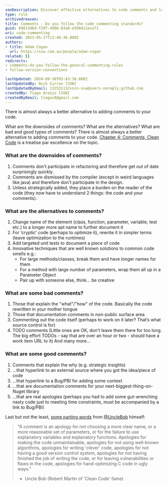 ```yaml
---
seoDescription: Discover effective alternatives to code comments and learn how to write cleaner, maintainable code with insights from Clean Code and Robert Martin (Uncle Bob).
type: rule
archivedreason:
title: Comments - Do you follow the code commenting standards?
guid: 84813d6d-f297-4d0b-83a8-e598411ece71
uri: code-commenting
created: 2023-05-17T12:48:36.000Z
authors:
- title: Adam Cogan
  url: https://ssw.com.au/people/adam-cogan
related: []
redirects:
- comments-do-you-follow-the-general-commenting-rules
- follow-version-conventions

lastUpdated: 2024-09-30T05:43:38.000Z
lastUpdatedBy: Nick Curran [SSW]
lastUpdatedByEmail: 132531112+ncn-ssw@users.noreply.github.com
createdBy: Tiago Araújo [SSW]
createdByEmail: tiagov8@gmail.com
---
```


There is almost always a better alternative to adding comments to your code.

What are the downsides of comments? What are the alternatives? What are bad and good types of comments?
There is almost always a better alternative to adding comments to your code. [Chapter 4: Comments, Clean Code](https://www.amazon.ca/Clean-Code-Handbook-Software-Craftsmanship-ebook/dp/B001GSTOAM) is a treatise par excellence on the topic.

### What are the downsides of comments?

1. Comments don't participate in refactoring and therefore get out of date surprisingly quickly.
2. Comments are dismissed by the compiler (except in weird languages like java) and therefore don't participate in the design.
3. Unless strategically added, they place a burden on the reader of the code (they now have to understand 2 things: the code and your comments).

### What are the alternatives to comments?

1. Change name of the element (class, function, parameter, variable, test etc.) to a longer more apt name to further document it
2. For ‘cryptic’ code (perhaps to optimize it), rewrite it in simpler terms (leave optimization to the runtimes)
3. Add targeted unit tests to document a piece of code
4. Innovative techniques that are well known solutions to common code smells e.g.:
    * For large methods/classes, break them and have longer names for them
    * For a method with large number of parameters, wrap them all up in a Parameter Object
    * Pair up with someone else, think... be creative

### What are some **bad** comments?

1. Those that explain the "what"/"how" of the code. Basically the code rewritten in your mother tongue
2. Those that documentation comments in non-public surface area
3. Commenting out the code itself (perhaps to work on it later? That’s what source control is for)
4. TODO comments (Little ones are OK, don't leave them there for too long. The big effort TODOs - say that are over an hour or two - should have a work item URL to it)
   And many more...

### What are some **good** comments?

1. Comments that explain the why (e.g. strategic insights)
2. ...that hyperlink to an external source where you got the idea/piece of code
3. ...that hyperlink to a Bug/PBI for adding some context
4. ...that are documentation comments for your next-biggest-thing-on-Nuget library
5. ...that are real apologies (perhaps you had to add some gut-wrenching nasty code just to meeting time constraints, must be accompanied by a link to Bug/PBI)

Last but not the least, [some parting words](http://butunclebob.com/ArticleS.TimOttinger.ApologizeIncode) from [@UncleBob](https://twitter.com/unclebobmartin) himself:

> "A comment is an apology for not choosing a more clear name, or a more reasonable set of parameters, or for the failure to use explanatory variables and explanatory functions. Apologies for making the code unmaintainable, apologies for not using well-known algorithms, apologies for writing 'clever' code, apologies for not having a good version control system, apologies for not having finished the job of writing the code, or for leaving vulnerabilities or flaws in the code, apologies for hand-optimizing C code in ugly ways."
>
> * Uncle Bob (Robert Martin of 'Clean Code' fame)

